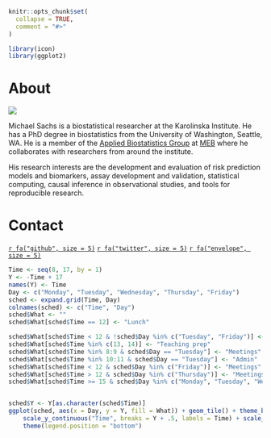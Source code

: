 
```r
knitr::opts_chunk$set(
  collapse = TRUE,
  comment = "#>"
)
```

```r
library(icon)
library(ggplot2)
```

# About 

<img src="docs/logo.png" />

Michael Sachs is a biostatistical researcher at the Karolinska Institute. He has a PhD degree in biostatistics from the University of Washington, Seattle, WA. He is a member of the [Applied Biostatistics Group](//ki.se/en/meb/meb-biostatistics-group) at [MEB](//ki.se/en/meb) where he collaborates with researchers from around the institute. 

His research interests are the development and evaluation of risk prediction models and biomarkers, assay development and validation, statistical computing, causal inference in observational studies, and tools for reproducible research.

# Contact

[`r fa("github", size = 5)`](https://github.com/sachsmc){target="_blank"}
[`r fa("twitter", size = 5)`](https://twitter.com/sachsmc){target="_blank"}
[`r fa("envelope", size = 5)`](mailto:michael.sachs@ki.se)


```r
Time <- seq(8, 17, by = 1)
Y <- -Time + 17
names(Y) <- Time
Day <- c("Monday", "Tuesday", "Wednesday", "Thursday", "Friday")
sched <- expand.grid(Time, Day)
colnames(sched) <- c("Time", "Day")
sched$What <- ""
sched$What[sched$Time == 12] <- "Lunch"

sched$What[sched$Time < 12 & !sched$Day %in% c("Tuesday", "Friday")] <- "Coding"
sched$What[sched$Time %in% c(13, 14)] <- "Teaching prep"
sched$What[sched$Time %in% 8:9 & sched$Day == "Tuesday"] <- "Meetings"
sched$What[sched$Time %in% 10:11 & sched$Day == "Tuesday"] <- "Admin"
sched$What[sched$Time < 12 & sched$Day %in% c("Friday")] <- "Meetings"
sched$What[sched$Time > 12 & sched$Day %in% c("Thursday")] <- "Meetings"
sched$What[sched$Time >= 15 & sched$Day %in% c("Monday", "Tuesday", "Wednesday", "Friday")] <- "Writing"


sched$Y <- Y[as.character(sched$Time)]
ggplot(sched, aes(x = Day, y = Y, fill = What)) + geom_tile() + theme_bw() + 
    scale_y_continuous("Time", breaks = Y + .5, labels = Time) + scale_fill_brewer(type = "qual") + 
    theme(legend.position = "bottom")
```